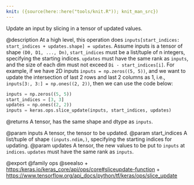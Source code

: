 ```yaml
---
knit: ({source(here::here("tools/knit.R")); knit_man_src})
---
```

Update an input by slicing in a tensor of updated values.

@description
At a high level, this operation does
`inputs[start_indices: start_indices + updates.shape] = updates`.
Assume inputs is a tensor of shape `(D0, D1, ..., Dn)`,
`start_indices` must be a list/tuple of n integers, specifying the starting
indices. `updates` must have the same rank as `inputs`, and the size of each
dim must not exceed `Di - start_indices[i]`. For example, if we have 2D
inputs `inputs = np.zeros((5, 5))`, and we want to update the intersection
of last 2 rows and last 2 columns as 1, i.e.,
`inputs[3:, 3:] = np.ones((2, 2))`, then we can use the code below:

```python
inputs = np.zeros((5, 5))
start_indices = [3, 3]
updates = np.ones((2, 2))
inputs = keras.ops.slice_update(inputs, start_indices, updates)
```

@returns
    A tensor, has the same shape and dtype as `inputs`.

@param inputs A tensor, the tensor to be updated.
@param start_indices A list/tuple of shape `(inputs.ndim,)`, specifying
    the starting indices for updating.
@param updates A tensor, the new values to be put to `inputs` at `indices`.
    `updates` must have the same rank as `inputs`.

@export
@family ops
@seealso
+ <https:/keras.io/keras_core/api/ops/core#sliceupdate-function>
+ <https://www.tensorflow.org/api_docs/python/tf/keras/ops/slice_update>
